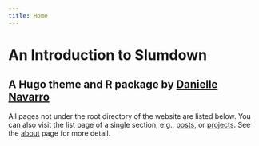 ```yaml
---
title: Home
---
```


# An Introduction to Slumdown

## A Hugo theme and R package by [Danielle Navarro](https://twitter.com/djnavarro)

All pages not under the root directory of the website are listed below. You can also visit the list page of a single section, e.g., [posts](post/), or [projects](project/). See the [about](about/) page for more detail.
